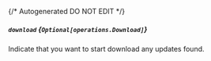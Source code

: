 {/* Autogenerated DO NOT EDIT  */}

##### `download` *{`Optional[operations.Download]`}*
Indicate that you want to start download any updates found.

<Collapsible openLabel={Labels.showProperties} closeLabel={Labels.hideProperties}>
  <Download />
</Collapsible>


